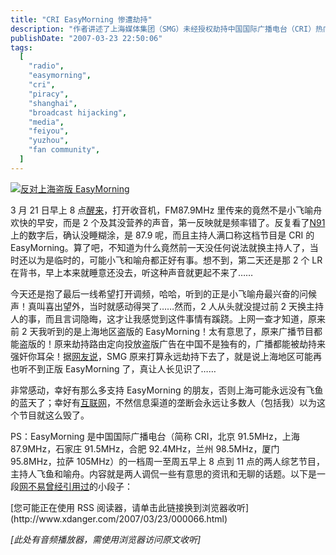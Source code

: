```yaml
---
title: "CRI EasyMorning 惨遭劫持"
description: "作者讲述了上海媒体集团（SMG）未经授权劫持中国国际广播电台（CRI）热门节目 EasyMorning 的频率，播放盗版内容的事件，以及粉丝们通过互联网联合抗议最终使原版节目得以恢复的过程，表达了对信息透明和原版节目主持人的支持。"
publishDate: "2007-03-23 22:50:06"
tags:
  [
    "radio",
    "easymorning",
    "cri",
    "piracy",
    "shanghai",
    "broadcast hijacking",
    "media",
    "feiyou",
    "yuzhou",
    "fan community",
  ]
---
```


[![反对上海盗版 EasyMorning](http://files.xdanger.com/phlickr/173/431740480_c97bb00678.jpg)](http://www.flickr.com/photos/xdanger/431740480/ "反对上海盗版 EasyMorning")

3 月 21 日早上 8 点[醒来](http://embraceware.com/software/awaken/)，打开收音机，FM87.9MHz 里传来的竟然不是小飞喻舟欢快的早安，而是 2 个及其没营养的声音，第一反映就是频率错了。反复看了[N91](http://www.nokia.com.cn/cn/phones/models/n91/features/features.shtml)上的数字后，确认没睡糊涂，是 87.9 呢，而且主持人满口称这档节目是 CRI 的 EasyMorning。算了吧，不知道为什么竟然前一天没任何说法就换主持人了，当时还以为是临时的，可能小飞和喻舟都正好有事。想不到，第二天还是那 2 个 LR 在背书，早上本来就睡意还没去，听这种声音就更起不来了……

今天还是抱了最后一线希望打开调频，哈哈，听到的正是小飞喻舟最兴奋的问候声！真叫喜出望外，当时就感动得哭了……然而，2 人从头就没提过前 2 天换主持人的事，而且言词隐晦，这才让我感觉到这件事情有蹊跷。上网一查才知道，原来前 2 天我听到的是上海地区盗版的 EasyMorning！太有意思了，原来广播节目都能盗版的！原来劫持路由定向投放盗版广告在中国不是独有的，广播都能被劫持来强奸你耳朵！据[网友说](http://enpf.chinabroadcast.cn/community/forums/post/293572.aspx)，SMG 原来打算永远劫持下去了，就是说上海地区可能再也听不到正版 EasyMorning 了，真让人长见识了……

非常感动，幸好有那么多支持 EasyMorning 的朋友，否则上海可能永远没有飞鱼的蓝天了；幸好有[互联网](http://enpf.chinabroadcast.cn/community/forums/32/ShowForum.aspx)，不然信息渠道的垄断会永远让多数人（包括我）以为这个节目就这么毁了。

PS：EasyMorning 是中国国际广播电台（简称 CRI，北京 91.5MHz，上海 87.9MHz，石家庄 91.5MHz，合肥 92.4MHz，兰州 98.5MHz，厦门 95.8MHz，拉萨 105MHz）的一档周一至周五早上 8 点到 11 点的两人综艺节目，主持人飞鱼和喻舟。内容就是两人调侃一些有意思的资讯和无聊的话题。以下是一段[网不易曾经引用过](http://www.netnoease.com/200702/popcorn.html)的小段子：

<div id="easymorning-sample">
[您可能正在使用 RSS 阅读器，请单击此链接换到浏览器收听](http://www.xdanger.com/2007/03/23/000066.html)

_[此处有音频播放器，需使用浏览器访问原文收听]_

</div>
